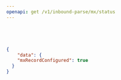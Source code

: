 ```yaml
---
openapi: get /v1/inbound-parse/mx/status
---
```


<RequestExample>

```php PHP

```

```ruby Ruby

```

```python Python

```

```java Java

```

</RequestExample>

<ResponseExample>

```json Response
{
    "data": {
    "mxRecordConfigured": true
  }
}
```

</ResponseExample>